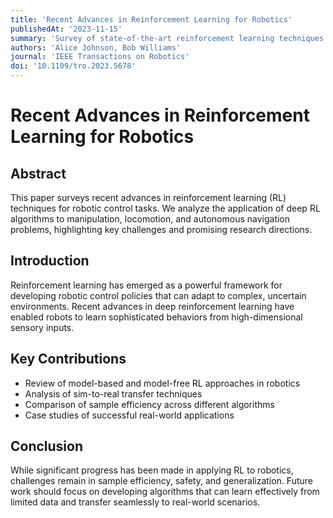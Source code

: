 ```yaml
---
title: 'Recent Advances in Reinforcement Learning for Robotics'
publishedAt: '2023-11-15'
summary: 'Survey of state-of-the-art reinforcement learning techniques applied to robotic control'
authors: 'Alice Johnson, Bob Williams'
journal: 'IEEE Transactions on Robotics'
doi: '10.1109/tro.2023.5678'
---
```


# Recent Advances in Reinforcement Learning for Robotics

## Abstract

This paper surveys recent advances in reinforcement learning (RL) techniques for robotic control tasks. We analyze the application of deep RL algorithms to manipulation, locomotion, and autonomous navigation problems, highlighting key challenges and promising research directions.

## Introduction

Reinforcement learning has emerged as a powerful framework for developing robotic control policies that can adapt to complex, uncertain environments. Recent advances in deep reinforcement learning have enabled robots to learn sophisticated behaviors from high-dimensional sensory inputs.

## Key Contributions

- Review of model-based and model-free RL approaches in robotics
- Analysis of sim-to-real transfer techniques
- Comparison of sample efficiency across different algorithms
- Case studies of successful real-world applications

## Conclusion

While significant progress has been made in applying RL to robotics, challenges remain in sample efficiency, safety, and generalization. Future work should focus on developing algorithms that can learn effectively from limited data and transfer seamlessly to real-world scenarios. 